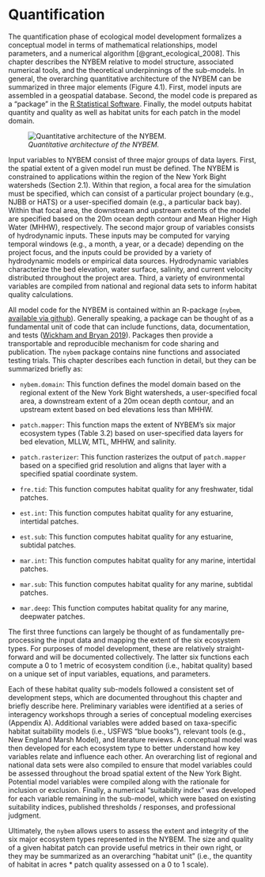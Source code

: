 # Quantification


The quantification phase of ecological model development formalizes a conceptual model in terms of mathematical relationships, model parameters, and a numerical algorithm [@grant_ecological_2008]. This chapter describes the NYBEM relative to model structure, associated numerical tools, and the theoretical underpinnings of the sub-models. In general, the overarching quantitative architecture of the NYBEM can be summarized in three major elements (Figure 4.1). First, model inputs are assembled in a geospatial database. Second, the model code is prepared as a "package" in the [R Statistical Software](https://cran.r-project.org/). Finally, the model outputs habitat quantity and quality as well as habitat units for each patch in the model domain. 


![*Quantitative architecture of the NYBEM.*](ZZ_Fig04_NYBEM.Architecture.png)

Input variables to NYBEM consist of three major groups of data layers. First, the spatial extent of a given model run must be defined. The NYBEM is constrained to applications within the region of the New York Bight watersheds (Section 2.1). Within that region, a focal area for the simulation must be specified, which can consist of a particular project boundary (e.g., NJBB or HATS) or a user-specified domain (e.g., a particular back bay). Within that focal area, the downstream and upstream extents of the model are specified based on the 20m ocean depth contour and Mean Higher High Water (MHHW), respectively. The second major group of variables consists of hydrodynamic inputs. These inputs may be computed for varying temporal windows (e.g., a month, a year, or a decade) depending on the project focus, and the inputs could be provided by a variety of hydrodynamic models or empirical data sources. Hydrodynamic variables characterize the bed elevation, water surface, salinity, and current velocity distributed throughout the project area. Third, a variety of environmental variables are compiled from national and regional data sets to inform habitat quality calculations.

All model code for the NYBEM is contained within an R-package (`nybem`, [available via github](https://github.com/MVR-GIS)). Generally speaking, a package can be thought of as a fundamental unit of code that can include functions, data, documentation, and tests ([Wickham and Bryan 2019](https://r-pkgs.org/)). Packages then provide a transportable and reproducible mechanism for code sharing and publication. The `nybem` package contains nine functions and associated testing trials. This chapter describes each function in detail, but they can be summarized briefly as:  

* `nybem.domain`: This function defines the model domain based on the regional extent of the New York Bight watersheds, a user-specified focal area, a downstream extent of a 20m ocean depth contour, and an upstream extent based on bed elevations less than MHHW.  

* `patch.mapper`: This function maps the extent of NYBEM's six major ecosystem types (Table 3.2) based on user-specified data layers for bed elevation, MLLW, MTL, MHHW, and salinity.  

* `patch.rasterizer`: This function rasterizes the output of `patch.mapper` based on a specified grid resolution and aligns that layer with a specified spatial coordinate system.  

* `fre.tid`: This function computes habitat quality for any freshwater, tidal patches. 

* `est.int`: This function computes habitat quality for any estuarine, intertidal patches.

* `est.sub`: This function computes habitat quality for any estuarine, subtidal patches. 

* `mar.int`: This function computes habitat quality for any marine, intertidal patches.  

* `mar.sub`: This function computes habitat quality for any marine, subtidal patches.  

* `mar.deep`: This function computes habitat quality for any marine, deepwater patches.


The first three functions can largely be thought of as fundamentally pre-processing the input data and mapping the extent of the six ecosystem types. For purposes of model development, these are relatively straight-forward and will be documented collectively. The latter six functions each compute a 0 to 1 metric of ecosystem condition (i.e., habitat quality) based on a unique set of input variables, equations, and parameters.

Each of these habitat quality sub-models followed a consistent set of development steps, which are documented throughout this chapter and briefly describe here. Preliminary variables were identified at a series of interagency workshops through a series of conceptual modeling exercises (Appendix A). Additional variables were added based on taxa-specific habitat suitability models (i.e., USFWS “blue books”), relevant tools (e.g., New England Marsh Model), and literature reviews. A conceptual model was then developed for each ecosystem type to better understand how key variables relate and influence each other. An overarching list of regional and national data sets were also compiled to ensure that model variables could be assessed throughout the broad spatial extent of the New York Bight. Potential model variables were compiled along with the rationale for inclusion or exclusion. Finally, a numerical “suitability index” was developed for each variable remaining in the sub-model, which were based on existing suitability indices, published thresholds / responses, and professional judgment.

Ultimately, the `nybem` allows users to assess the extent and integrity of the six major ecosystem types represented in the NYBEM. The size and quality of a given habitat patch can provide useful metrics in their own right, or they may be summarized as an overarching "habitat unit" (i.e., the quantity of habitat in acres * patch quality assessed on a 0 to 1 scale).

